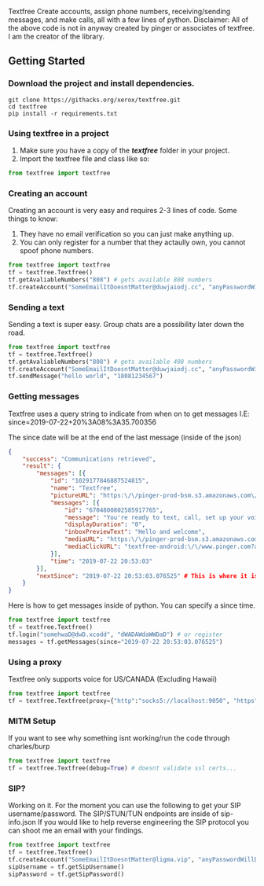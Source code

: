 Textfree
Create accounts, assign phone numbers, receiving/sending messages, and make calls, all with a few lines of python.
Disclaimer: All of the above code is not in anyway created by pinger or associates of textfree. I am the creator of the library.

## Getting Started

### Download the project and install dependencies.
```
git clone https://githacks.org/xerox/textfree.git
cd textfree
pip install -r requirements.txt
```

### Using textfree in a project

1. Make sure you have a copy of the ***textfree*** folder in your project.
2. Import the textfree file and class like so:
```python
from textfree import textfree
```

### Creating an account

Creating an account is very easy and requires 2-3 lines of code. Some things to know:

1. They have no email verification so you can just make anything up.
2. You can only register for a number that they actaully own, you cannot spoof phone numbers.

```python
from textfree import textfree
tf = textfree.Textfree()
tf.getAvaliableNumbers("808") # gets available 808 numbers
tf.createAccount("SomeEmailItDoesntMatter@duwjaiodj.cc", "anyPasswordWillDo", "8082222222")
```

### Sending a text

Sending a text is super easy. Group chats are a possibility later down the road.
```python
from textfree import textfree
tf = textfree.Textfree()
tf.getAvaliableNumbers("808") # gets available 408 numbers
tf.createAccount("SomeEmailItDoesntMatter@duwjaiodj.cc", "anyPasswordWillDo", "18082222222")
tf.sendMessage("hello world", "18081234567")
```

### Getting messages

Textfree uses a query string to indicate from when on to get messages I.E: since=2019-07-22+20%3A08%3A35.700356

The since date will be at the end of the last message (inside of the json)

```json
{
	"success": "Communications retrieved",
	"result": {
		"messages": [{
			"id": "1029177846887524815",
			"name": "Textfree",
			"pictureURL": "https:\/\/pinger-prod-bsm.s3.amazonaws.com\/bsm\/297\/bsmmedia-08612f36d5ddf5c236619d28180bd82f.jpg",
			"messages": [{
				"id": "6704800802585917765",
				"message": "You're ready to text, call, set up your voicemail, and chat freely. You can subscribe anytime to <a href=\"textfree-android:\/\/www.pinger.com?action=noads\">remove ads<\/a> or <a href=\"textfree-android:\/\/www.pinger.com?action=reservenumber\">reserve your number<\/a> (normally we reclaim inactive numbers after 30 days). Enjoy!",
				"displayDuration": "0",
				"inboxPreviewText": "Hello and welcome",
				"mediaURL": "https:\/\/pinger-prod-bsm.s3.amazonaws.com\/bsm\/679\/bsmmedia-bba5cce2cce64cde65289ddf02025292.png",
				"mediaClickURL": "textfree-android:\/\/www.pinger.com?action=reservenumber"
			}],
			"time": "2019-07-22 20:53:03"
		}],
		"nextSince": "2019-07-22 20:53:03.076525" # This is where it is
	}
}
```
Here is how to get messages inside of python. You can specify a since time.
```python
from textfree import textfree
tf = textfree.Textfree()
tf.login("somehwaD@dwD.xcodd", "dWADAWdaWWDaD") # or register
messages = tf.getMessages(since="2019-07-22 20:53:03.076525")
```

### Using a proxy

Textfree only supports voice for US/CANADA (Excluding Hawaii)

```python
from textfree import textfree
tf = textfree.Textfree(proxy={"http":"socks5://localhost:9050", "https":"socks5://localhost:9050"})
```

### MITM Setup

If you want to see why something isnt working/run the code through charles/burp

```python
from textfree import textfree
tf = textfree.Textfree(debug=True) # doesnt validate ssl certs...
```
### SIP?

Working on it. For the moment you can use the following to get your SIP username/password. The SIP/STUN/TUN endpoints are inside of sip-info.json If you would like to help reverse engineering the SIP protocol you can shoot me an email with your findings.
```python
from textfree import textfree
tf = textfree.Textfree()
tf.createAccount("SomeEmailItDoesntMatter@ligma.vip", "anyPasswordWillDo", "18082222222")
sipUsername = tf.getSipUsername()
sipPassword = tf.getSipPassword()
```
